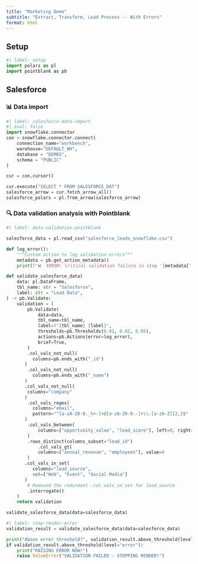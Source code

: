 ```yaml
---
title: "Marketing Demo"
subtitle: "Extract, Transform, Load Process -- With Errors"
format: html
---
```


## Setup

```python
#| label: setup
import polars as pl
import pointblank as pb
```

## Salesforce

### 📊 Data import

```python
#| label: salesforce-data-import
#| eval: false
import snowflake.connector
con = snowflake.connector.connect(
    connection_name="workbench",
    warehouse="DEFAULT_WH",
    database = "DEMOS",
    schema = "PUBLIC"
)

cur = con.cursor()

cur.execute("SELECT * FROM SALESFORCE_DAT")
salesforce_arrow = cur.fetch_arrow_all()
salesforce_polars = pl.from_arrow(salesforce_arrow)
```

### 🔍 Data validation analysis with Pointblank

```python
#| label: data-validation-pointblank

salesforce_data = pl.read_csv("salesforce_leads_snowflake.csv")

def log_error():
    """Custom action to log validation errors"""
    metadata = pb.get_action_metadata()
    print(f"❌  ERROR: Critical validation failure in step '{metadata['step']}'!")

def validate_salesforce_data(
    data: pl.DataFrame,
    tbl_name: str = "Salesforce",
    label: str = "Lead Data",
) -> pb.Validate:
    validation = (
        pb.Validate(
            data=data,
            tbl_name=tbl_name,
            label=f"{tbl_name} {label}",
            thresholds=pb.Thresholds(0.01, 0.02, 0.05),
            actions=pb.Actions(error=log_error),
            brief=True,
        )
        .col_vals_not_null(
          columns=pb.ends_with("_id")
       )
        .col_vals_not_null(
          columns=pb.ends_with("_name")
       )
       .col_vals_not_null(
        columns="company"
       )
        .col_vals_regex(
          columns="email",
          pattern="^[a-zA-Z0-9._%+-]+@[a-zA-Z0-9.-]+\\.[a-zA-Z]{2,}$"
       )
        .col_vals_between(
            columns=["opportunity_value", "lead_score"], left=0, right=100
        )
        .rows_distinct(columns_subset="lead_id")
            .col_vals_gt(
            columns=["annual_revenue", "employees"], value=0
        )
       .col_vals_in_set(
          columns="lead_source",
          set=["Web", "Event", "Social Media"]
       )
        # Removed the redundant .col_vals_in_set for lead_source
        .interrogate()
    )
    return validation

validate_salesforce_data(data=salesforce_data)
```

```python
#| label: stop-render-error
validation_result = validate_salesforce_data(data=salesforce_data)

print("Above error threshold?", validation_result.above_threshold(level="error"))
if validation_result.above_threshold(level="error"):
    print("RAISING ERROR NOW!")
    raise ValueError("VALIDATION FAILED - STOPPING RENDER!")
```